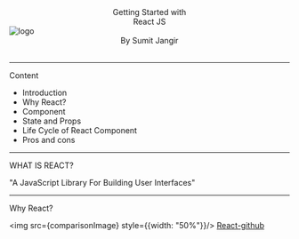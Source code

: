 

<Header>

</Header>

<center>Getting Started with <br/>
React JS</center>

 <img src={logo} className="App-logo" alt="logo" />

<Footer>
<center>By Sumit Jangir</center>
<br/>
</Footer>

---


Content
- Introduction
- Why React?
- Component
- State and Props
- Life Cycle of React Component
- Pros and cons

---

WHAT IS REACT?

"A JavaScript Library For Building User Interfaces"

---

Why React?

<img src={comparisonImage} style={{width: "50%"}}/>
<a href="https://github.com/facebook/react">React-github</a>
<br/>
<br/>
<br/>



